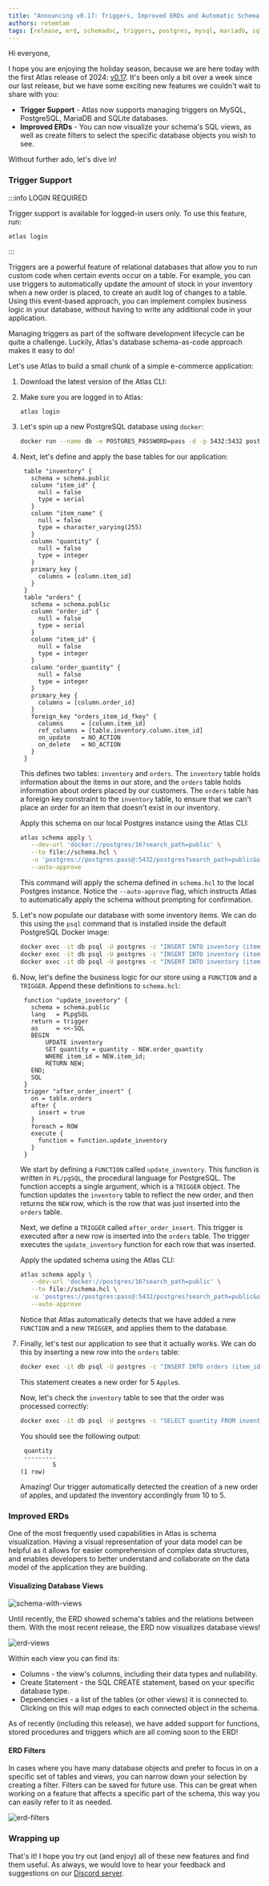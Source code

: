 ```yaml
---
title: "Announcing v0.17: Triggers, Improved ERDs and Automatic Schema Documentation"
authors: rotemtam
tags: [release, erd, schemadoc, triggers, postgres, mysql, mariadb, sqlite]
---
```



Hi everyone,

I hope you are enjoying the holiday season, because we are here today with the first Atlas
release of 2024: [v0.17](https://github.com/ariga/atlas/releases/tag/v0.16.1).  It's been
only a bit over a week since our last release, but we have some exciting new features we
couldn't wait to share with you:

* **Trigger Support** - Atlas now supports managing triggers on MySQL, PostgreSQL, MariaDB and SQLite databases.
* **Improved ERDs** - You can now visualize your schema's SQL views, as well as create filters to select the specific
database objects you wish to see.

Without further ado, let's dive in!

### Trigger Support

:::info LOGIN REQUIRED

Trigger support is available for logged-in users only. To use this feature, run:

```
atlas login
```
:::

Triggers are a powerful feature of relational databases that allow you to run custom
code when certain events occur on a table. For example, you can use triggers to
automatically update the amount of stock in your inventory when a new order is
placed, to create an audit log of changes to a table. Using this event-based approach,
you can implement complex business logic in your database, without having to write
any additional code in your application.

Managing triggers as part of the software development lifecycle can be quite a challenge.
Luckily, Atlas's database schema-as-code approach makes it easy to do!

Let's use Atlas to build a small chunk of a simple e-commerce application:

1. Download the latest version of the Atlas CLI:
   <InstallationInstructions/>
2. Make sure you are logged in to Atlas:
   ```
   atlas login
   ```
3. Let's spin up a new PostgreSQL database using `docker`:

    ```bash
    docker run --name db -e POSTGRES_PASSWORD=pass -d -p 5432:5432 postgres:16
    ```
4. Next, let's define and apply the base tables for our application:

   ```hcl title=schema.hcl
    table "inventory" {
      schema = schema.public
      column "item_id" {
        null = false
        type = serial
      }
      column "item_name" {
        null = false
        type = character_varying(255)
      }
      column "quantity" {
        null = false
        type = integer
      }
      primary_key {
        columns = [column.item_id]
      }
    }
    table "orders" {
      schema = schema.public
      column "order_id" {
        null = false
        type = serial
      }
      column "item_id" {
        null = false
        type = integer
      }
      column "order_quantity" {
        null = false
        type = integer
      }
      primary_key {
        columns = [column.order_id]
      }
      foreign_key "orders_item_id_fkey" {
        columns     = [column.item_id]
        ref_columns = [table.inventory.column.item_id]
        on_update   = NO_ACTION
        on_delete   = NO_ACTION
      }
    }
    ```
    This defines two tables: `inventory` and `orders`. The `inventory` table holds
    information about the items in our store, and the `orders` table holds information
    about orders placed by our customers. The `orders` table has a foreign key
    constraint to the `inventory` table, to ensure that we can't place an order for
    an item that doesn't exist in our inventory.

    Apply this schema on our local Postgres instance using the Atlas CLI:

    ```bash
    atlas schema apply \
       --dev-url 'docker://postgres/16?search_path=public' \
       --to file://schema.hcl \
       -u 'postgres://postgres:pass@:5432/postgres?search_path=public&sslmode=disable' \
       --auto-approve
    ```
    This command will apply the schema defined in `schema.hcl` to the local Postgres instance.
    Notice the `--auto-approve` flag, which instructs Atlas to automatically apply the schema
    without prompting for confirmation.

5.  Let's now populate our database with some inventory items. We can do this using
    the `psql` command that is installed inside the default PostgreSQL Docker image:

    ```bash
    docker exec -it db psql -U postgres -c "INSERT INTO inventory (item_name, quantity) VALUES ('Apple', 10);"
    docker exec -it db psql -U postgres -c "INSERT INTO inventory (item_name, quantity) VALUES ('Banana', 20);"
    docker exec -it db psql -U postgres -c "INSERT INTO inventory (item_name, quantity) VALUES ('Orange', 30);"
    ```

6. Now, let's define the business logic for our store using a `FUNCTION` and a `TRIGGER`. Append
   these definitions to `schema.hcl`:
   ```hcl title=schema.hcl (continued)
    function "update_inventory" {
      schema = schema.public
      lang   = PLpgSQL
      return = trigger
      as     = <<-SQL
      BEGIN
          UPDATE inventory
          SET quantity = quantity - NEW.order_quantity
          WHERE item_id = NEW.item_id;
          RETURN NEW;
      END;
      SQL
    }
    trigger "after_order_insert" {
      on = table.orders
      after {
        insert = true
      }
      foreach = ROW
      execute {
        function = function.update_inventory
      }
    }
    ```
    We start by defining a `FUNCTION` called `update_inventory`. This function is
    written in `PL/pgSQL`, the procedural language for PostgreSQL. The function
    accepts a single argument, which is a `TRIGGER` object. The function updates
    the `inventory` table to reflect the new order, and then returns the `NEW`
    row, which is the row that was just inserted into the `orders` table.

    Next, we define a `TRIGGER` called `after_order_insert`. This trigger is
    executed after a new row is inserted into the `orders` table. The trigger
    executes the `update_inventory` function for each row that was inserted.

    Apply the updated schema using the Atlas CLI:
    ```bash
    atlas schema apply \
       --dev-url 'docker://postgres/16?search_path=public' \
       --to file://schema.hcl \
       -u 'postgres://postgres:pass@:5432/postgres?search_path=public&sslmode=disable' \
       --auto-approve
    ```
    Notice that Atlas automatically detects that we have added a new `FUNCTION`
    and a new `TRIGGER`, and applies them to the database.
7. Finally, let's test our application to see that it actually works. We can do
   this by inserting a new row into the `orders` table:
   ```bash
   docker exec -it db psql -U postgres -c "INSERT INTO orders (item_id, order_quantity) VALUES (1, 5);"
   ```
   This statement creates a new order for 5 `Apple`s.

   Now, let's check the `inventory` table to see that the order was processed
   correctly:

   ```bash
   docker exec -it db psql -U postgres -c "SELECT quantity FROM inventory WHERE item_name='Apple';"
   ```
   You should see the following output:
   ```
    quantity
    ---------
            5
   (1 row)
   ```

   Amazing! Our trigger automatically detected the creation of a new order of apples,
   and updated the inventory accordingly from 10 to 5.


### Improved ERDs

One of the most frequently used capabilities in Atlas is schema visualization. Having a visual representation of your
data model can be helpful as it allows for easier comprehension of complex data structures, and enables
developers to better understand and collaborate on the data model of the application they are building.

#### Visualizing Database Views

![schema-with-views](https://atlasgo.io/uploads/images/full-schema-with-views.png)

Until recently, the ERD showed schema's tables and the relations between them. With the most recent release,
the ERD now visualizes database views!

![erd-views](https://atlasgo.io/uploads/images/erd-views-two.png)

Within each view you can find its:

 * Columns - the view's columns, including their data types and nullability.
 * Create Statement - the SQL CREATE statement, based on your specific database type.
 * Dependencies - a list of the tables (or other views) it is connected to. Clicking on this
 will map edges to each connected object in the schema.

As of recently (including this release), we have added support for functions, stored procedures and triggers which are all
coming soon to the ERD!

#### ERD Filters

In cases where you have many database objects and prefer to focus in on a specific set of tables and views,
you can narrow down your selection by creating a filter. Filters can be saved for future use. This can be great when working
on a feature that affects a specific part of the schema, this way you can easily refer to it as needed.

![erd-filters](https://atlasgo.io/uploads/images/erd-filters2.png)

### Wrapping up

That's it! I hope you try out (and enjoy) all of these new features and find them useful.
As always, we would love to hear your feedback and suggestions on our [Discord server](https://discord.gg/zZ6sWVg6NT).
